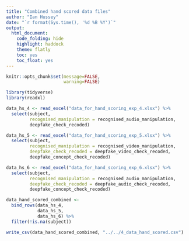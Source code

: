 ```yaml
---
title: "Combined hand scored data files"
author: "Ian Hussey"
date: "`r format(Sys.time(), '%d %B %Y')`"
output: 
  html_document:
    code_folding: hide
    highlight: haddock
    theme: flatly
    toc: yes 
    toc_float: yes
---
```


```r
knitr::opts_chunk$set(message=FALSE,
                      warning=FALSE)
```

```r

library(tidyverse)
library(readxl)

data_hs_4 <- read_excel("data_for_hand_scoring_exp_4.xlsx") %>%
  select(subject, 
         recognised_manipulation = recognised_audio_manipulation,
         deepfake_check_recoded)

data_hs_5 <- read_excel("data_for_hand_scoring_exp_5.xlsx") %>%
  select(subject, 
         recognised_manipulation = recognised_video_manipulation, 
         deepfake_check_recoded = deepfake_video_check_recoded, 
         deepfake_concept_check_recoded)

data_hs_6 <- read_excel("data_for_hand_scoring_exp_6.xlsx") %>%
  select(subject, 
         recognised_manipulation = recognised_audio_manipulation, 
         deepfake_check_recoded = deepfake_audio_check_recoded, 
         deepfake_concept_check_recoded)

data_hand_scored_combined <- 
  bind_rows(data_hs_4,
            data_hs_5,
            data_hs_6) %>%
  filter(!is.na(subject))

write_csv(data_hand_scored_combined, "../../4_data_hand_scored.csv")

```
